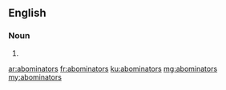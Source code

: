 ==English==

===Noun===
{{head|en|plural}}

# {{plural of|abominator|lang=en|nocat=1}}

[[ar:abominators]]
[[fr:abominators]]
[[ku:abominators]]
[[mg:abominators]]
[[my:abominators]]